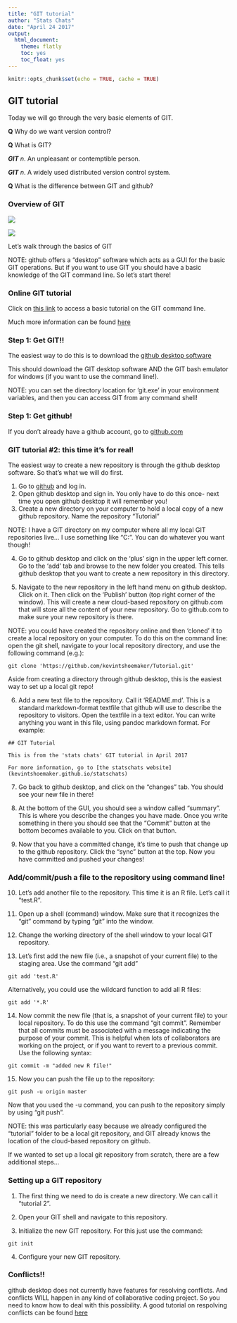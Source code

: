 ```yaml
---
title: "GIT tutorial"
author: "Stats Chats"
date: "April 24 2017"
output: 
  html_document: 
    theme: flatly
    toc: yes
    toc_float: yes
---
```


```r
knitr::opts_chunk$set(echo = TRUE, cache = TRUE)
```

## GIT tutorial

Today we will go through the very basic elements of GIT.

**Q** Why do we want version control?

**Q** What is GIT?

***GIT*** *n*. An unpleasant or contemptible person.

***GIT*** *n*. A widely used distributed version control system.

**Q** What is the difference between GIT and github?

### Overview of GIT

![](GIT1.png)

![](GIT2.png)

Let's walk through the basics of GIT

NOTE: github offers a "desktop" software which acts as a GUI for the basic GIT operations. But if you want to use GIT you should have a basic knowledge of the GIT command line. So let's start there!

### Online GIT tutorial

Click on [this link](https://try.github.io) to access a basic tutorial on the GIT command line.

Much more information can be found [here](https://git-scm.com/)

### Step 1: Get GIT!!

The easiest way to do this is to download the [github desktop software](https://desktop.github.com/)

This should download the GIT desktop software AND the GIT bash emulator for windows (if you want to use the command line!).

NOTE: you can set the directory location for 'git.exe' in your environment variables, and then you can access GIT from any command shell!

### Step 1: Get github!

If you don't already have a github account, go to [github.com](github.com)


### GIT tutorial #2: this time it's for real!

The easiest way to create a new repository is through the github desktop software. So that's what we will do first.

1. Go to [github](github.com) and log in. 
2. Open github desktop and sign in. You only have to do this once- next time you open github desktop it will remember you!
3. Create a new directory on your computer to hold a local copy of a new github repository. Name the repository "Tutorial"

NOTE: I have a GIT directory on my computer where all my local GIT repositories live...  I use something like "C:\GIT". You can do whatever you want though!

4. Go to github desktop and click on the 'plus' sign in the upper left corner. Go to the 'add' tab and browse to the new folder you created. This tells github desktop that you want to create a new repository in this directory. 

5. Navigate to the new repository in the left hand menu on github desktop. Click on it. Then click on the 'Publish' button (top right corner of the window). This will create a new cloud-based repository on github.com that will store all the content of your new repository. Go to github.com to make sure your new repository is there.

NOTE: you could have created the repository online and then 'cloned' it to create a local repository on your computer. To do this on the command line: open the git shell, navigate to your local repository directory, and use the following command (e.g.):

```
git clone 'https://github.com/kevintshoemaker/Tutorial.git'
```

Aside from creating a directory through github desktop, this is the easiest way to set up a local git repo!

6. Add a new text file to the repository. Call it 'README.md'. This is a standard markdown-format textfile that github will use to describe the repository to visitors. Open the textfile in a text editor. You can write anything you want in this file, using pandoc markdown format. For example:

```
## GIT Tutorial

This is from the 'stats chats' GIT tutorial in April 2017

For more information, go to [the statschats website](kevintshoemaker.github.io/statschats)

```

7. Go back to github desktop, and click on the "changes" tab. You should see your new file in there! 

8. At the bottom of the GUI, you should see a window called "summary". This is where you describe the changes you have made. Once you write something in there you should see that the "Commit" button at the bottom becomes available to you. Click on that button. 

9. Now that you have a committed change, it's time to push that change up to the github repository. Click the "sync" button at the top. Now you have committed and pushed your changes!


### Add/commit/push a file to the repository using command line!

10. Let's add another file to the repository. This time it is an R file. Let's call it "test.R".

11. Open up a shell (command) window. Make sure that it recognizes the "git" command by typing "git" into the window.

12. Change the working directory of the shell window to your local GIT repository. 

13. Let's first add the new file (i.e., a snapshot of your current file) to the staging area. Use the command "git add"

```
git add 'test.R'
```

Alternatively, you could use the wildcard function to add all R files:

```
git add '*.R'
```

14. Now commit the new file (that is, a snapshot of your current file) to your local repository. To do this use the command "git commit". Remember that all commits must be associated with a message indicating the purpose of your commit. This is helpful when lots of collaborators are working on the project, or if you want to revert to a previous commit. Use the following syntax:

```
git commit -m "added new R file!"
```

15. Now you can push the file up to the repository:

```
git push -u origin master
```

Now that you used the -u command, you can push to the repository simply by using "git push".

NOTE: this was particularly easy because we already configured the "tutorial" folder to be a local git repository, and GIT already knows the location of the cloud-based repository on github. 

If we wanted to set up a local git repository from scratch, there are a few additional steps...

### Setting up a GIT repository

1. The first thing we need to do is create a new directory. We can call it "tutorial 2". 

2. Open your GIT shell and navigate to this repository.

3. Initialize the new GIT repository. For this just use the command:

```
git init
```

4. Configure your new GIT repository. 


### Conflicts!!

github desktop does not currently have features for resolving conflicts. And conflicts WILL happen in any kind of collaborative coding project. So you need to know how to deal with this possibility. 
A good tutorial on respolving conflicts can be found [here](https://gist.github.com/karenyyng/f19ff75c60f18b4b8149)









 





























